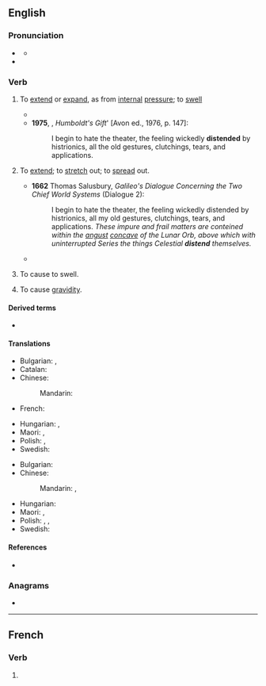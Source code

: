 ==English==

===Pronunciation===
* {{a|UK}} {{IPA|en|/dɪˈstɛnd/}}
** {{audio|en|LL-Q1860 (eng)-Vealhurl-distend.wav|Audio (UK)}}
* {{rhymes|en|ɛnd}}

===Verb===
{{en-verb}}

# {{lb|en|intransitive}} To [[extend]] or [[expand]], as from [[internal]] [[pressure]]; to [[swell]]
#* {{quote-book|en|year=1835|author=[[w:William Gilmore Simms|William Gilmore Simms]]|title=[[s:The Partisan|The Partisan]]|publisher=Harper|section=[[s:The Partisan/XV|Chapter XIV]]|page=[[s:Page:The Partisan, v1.djvu/171|180]]|passage=Then came the arrowy flight and form of the hurricane itself&mdash;its actual bulk&mdash;its imbodied power, pressing along through the forest in a gyratory progress, not fifty yards wide, never '''distending''' in width, yet capriciously winding from right to left and left to right<!--, in a zigzag direction, as if a playful spirit thus strove to mix with all the terrors of destruction the sportive mood of the most idle fancy-->.}}
#* '''1975''', {{w|Saul Bellow}}, ''Humboldt's Gift''' [Avon ed., 1976, p. 147]:
#*: I begin to hate the theater, the feeling wickedly '''distended''' by histrionics, all the old gestures, clutchings, tears, and applications.
# {{lb|en|transitive|reflexive|archaic}} To [[extend]]; to [[stretch]] out; to [[spread]] out.
#* '''1662''' Thomas Salusbury, ''Galileo's Dialogue Concerning the Two Chief World Systems'' (Dialogue 2):
#*:I begin to hate the theater, the feeling wickedly distended by histrionics, all my old gestures, clutchings, tears, and applications. ''These impure and frail matters are conteined within the [[angust]] [[concave]] of the Lunar Orb, above which with uninterrupted Series the things Celestial '''distend''' themselves.''
#*{{RQ:Milton Paradise Lost|book=9|passage=But say, what mean those coloured streaks in heaven / '''Distended''' as the brow of God appeased?}}
# {{lb|en|transitive}} To cause to swell.
# {{lb|en|biology}} To cause [[gravidity]].

====Derived terms====
* {{l|en|distensible}}

====Translations====
{{trans-top|To [[extend]] or [[expand]]}}
* Bulgarian: {{t+|bg|разтеглям|sc=Cyrl}}, {{t+|bg|разширявам|sc=Cyrl}}
* Catalan: {{t+|ca|distendre}}
* Chinese:
*: Mandarin: {{t+|cmn|膨脹|tr=péngzhàng}}
* French: {{t+|fr|distendre}}
{{trans-mid}}
* Hungarian: {{t+|hu|felfúvódik}}, {{t|hu|felpuffad}}
* Maori: {{t|mi|kōnakinaki}}, {{t|mi|koeke}}
* Polish: {{t|pl|rozdymać|impf}}, {{t|pl|rozdąć|pf}}
* Swedish: {{t+|sv|svälla}}
{{trans-bottom}}

{{trans-top|To cause to swell}}
* Bulgarian: {{t+|bg|раздувам|sc=Cyrl}}
* Chinese:
*: Mandarin: {{t+|cmn|鼓起|tr=gǔqǐ}}, {{t+|cmn|凸起|tr=tūqǐ}}
{{trans-mid}}
* Hungarian: {{t+|hu|felfúj}}
* Maori: {{t|mi|whakatetere}}, {{t|mi|koeke}}
* Polish: {{t|pl|rozdymać|impf}}, {{t|pl|rozdąć|pf}}, {{t|pl|rozdąć|pf}}
* Swedish: {{t+|sv|utöka}}
{{trans-bottom}}

====References====
* {{R:OED2}}

===Anagrams===
* {{anagrams|en|a=ddeinst|destin'd}}

----

==French==

===Verb===
{{head|fr|verb form}}

# {{inflection of|fr|distendre||3|s|pres|indc}}